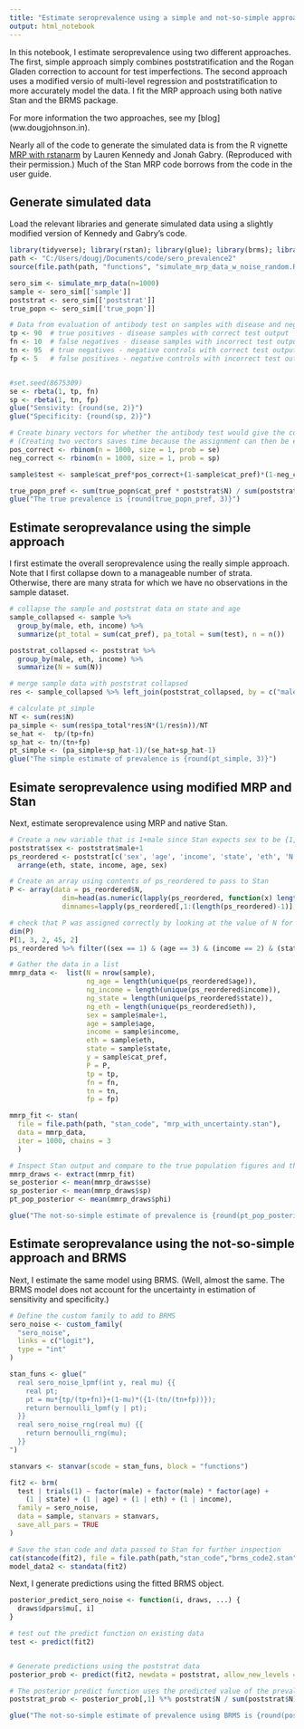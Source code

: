 ---
title: "Estimate seroprevalence using a simple and not-so-simple approach"
output: html_notebook
---

In this notebook, I estimate seroprevalence using two different approaches. The first, simple approach simply combines poststratification and the Rogan Gladen correction to account for test imperfections.  The second approach uses a modified versio of multi-level regression and poststratification to more accurately model the data. I fit the MRP approach using both native Stan and the BRMS package.

For more information the two approaches, see my [blog] (ww.dougjohnson.in). 

Nearly all of the code to generate the simulated data is from the R vignette [MRP with rstanarm](https://cran.r-project.org/web/packages/rstanarm/vignettes/mrp.html) by Lauren Kennedy and Jonah Gabry. (Reproduced with their permission.)  Much of the Stan MRP code borrows from the code in the user guide.

## Generate simulated data

Load the relevant libraries and generate simulated data using a slightly modified version of Kennedy and Gabry's code.

```{r setup, message=FALSE}
library(tidyverse); library(rstan); library(glue); library(brms); library(caret)
path <- "C:/Users/dougj/Documents/code/sero_prevalence2"
source(file.path(path, "functions", "simulate_mrp_data_w_noise_random.R"))

sero_sim <- simulate_mrp_data(n=1000)
sample <- sero_sim[['sample']]
poststrat <- sero_sim[['poststrat']]
true_popn <- sero_sim[['true_popn']]

# Data from evaluation of antibody test on samples with disease and negative controls 
tp <- 90  # true positives - disease samples with correct test output
fn <- 10  # false negatives - disease samples with incorrect test output
tn <- 95  # true negatives - negative controls with correct test output
fp <- 5   # false positives - negative controls with incorrect test output


#set.seed(8675309)
se <- rbeta(1, tp, fn)
sp <- rbeta(1, tn, fp)
glue("Sensivity: {round(se, 2)}")
glue("Specificity: {round(sp, 2)}")

# Create binary vectors for whether the antibody test would give the correct result
# (Creating two vectors saves time because the assignment can then be easily vectorized)
pos_correct <- rbinom(n = 1000, size = 1, prob = se)
neg_correct <- rbinom(n = 1000, size = 1, prob = sp)

sample$test <- sample$cat_pref*pos_correct+(1-sample$cat_pref)*(1-neg_correct)

true_popn_pref <- sum(true_popn$cat_pref * poststrat$N) / sum(poststrat$N)
glue("The true prevalence is {round(true_popn_pref, 3)}")
```

## Estimate seroprevalance using the simple approach

I first estimate the overall seroprevalence using the really simple approach.  Note that I first collapse down to a manageable number of strata.  Otherwise, there are many strata for which we have no observations in the sample dataset.

```{r simple}
# collapse the sample and poststrat data on state and age
sample_collapsed <- sample %>% 
  group_by(male, eth, income) %>% 
  summarize(pt_total = sum(cat_pref), pa_total = sum(test), n = n())

poststrat_collapsed <- poststrat %>% 
  group_by(male, eth, income) %>% 
  summarize(N = sum(N))

# merge sample data with poststrat collapsed
res <- sample_collapsed %>% left_join(poststrat_collapsed, by = c("male", "eth", "income"), keep.all = TRUE)

# calculate pt_simple
NT <- sum(res$N)
pa_simple <- sum(res$pa_total*res$N*(1/res$n))/NT
se_hat <-  tp/(tp+fn)
sp_hat <- tn/(tn+fp)
pt_simple <- (pa_simple+sp_hat-1)/(se_hat+sp_hat-1)
glue("The simple estimate of prevalence is {round(pt_simple, 3)}")
```

## Esimate seroprevalence using modified MRP and Stan

Next, estimate seroprevalence using MRP and native Stan.

```{r mmrp_stan}

# Create a new variable that is 1+male since Stan expects sex to be {1,2}^N
poststrat$sex <- poststrat$male+1
ps_reordered <- poststrat[c('sex', 'age', 'income', 'state', 'eth', 'N')] %>% 
  arrange(eth, state, income, age, sex)

# Create an array using contents of ps_reordered to pass to Stan
P <- array(data = ps_reordered$N, 
             dim=head(as.numeric(lapply(ps_reordered, function(x) length(unique(x)))),-1), 
             dimnames=lapply(ps_reordered[,1:(length(ps_reordered)-1)], unique))

# check that P was assigned correctly by looking at the value of N for a random row
dim(P)
P[1, 3, 2, 45, 2]
ps_reordered %>% filter((sex == 1) & (age == 3) & (income == 2) & (state == 45) & (eth == 2))

# Gather the data in a list
mmrp_data <-  list(N = nrow(sample),
                   ng_age = length(unique(ps_reordered$age)),
                   ng_income = length(unique(ps_reordered$income)),
                   ng_state = length(unique(ps_reordered$state)),
                   ng_eth = length(unique(ps_reordered$eth)),
                   sex = sample$male+1,
                   age = sample$age,
                   income = sample$income,
                   eth = sample$eth,
                   state = sample$state, 
                   y = sample$cat_pref,
                   P = P,
                   tp = tp,  
                   fn = fn,
                   tn = tn,
                   fp = fp)

mmrp_fit <- stan(
  file = file.path(path, "stan_code", "mrp_with_uncertainty.stan"),
  data = mmrp_data, 
  iter = 1000, chains = 3
  )

# Inspect Stan output and compare to the true population figures and the unweighted sample figures.
mmrp_draws <- extract(mmrp_fit)
se_posterior <- mean(mmrp_draws$se)
sp_posterior <- mean(mmrp_draws$sp)
pt_pop_posterior <- mean(mmrp_draws$phi)

glue("The not-so-simple estimate of prevalence is {round(pt_pop_posterior, 3)}")
```

## Estimate seroprevalance using the not-so-simple approach and BRMS

Next, I estimate the same model using BRMS.  (Well, almost the same. The BRMS model does not account for the uncertainty in estimation of sensitivity and specificity.)

```{r mmrp_brms, message=FALSE}
# Define the custom family to add to BRMS
sero_noise <- custom_family(
  "sero_noise", 
  links = c("logit"), 
  type = "int"
)

stan_funs <- glue("
  real sero_noise_lpmf(int y, real mu) {{
    real pt;
    pt = mu*{tp/(tp+fn)}+(1-mu)*({1-(tn/(tn+fp))});
    return bernoulli_lpmf(y | pt);
  }}
  real sero_noise_rng(real mu) {{
    return bernoulli_rng(mu);
  }}
")

stanvars <- stanvar(scode = stan_funs, block = "functions")

fit2 <- brm(
  test | trials(1) ~ factor(male) + factor(male) * factor(age) + 
    (1 | state) + (1 | age) + (1 | eth) + (1 | income),
  family = sero_noise,
  data = sample, stanvars = stanvars,
  save_all_pars = TRUE
)

# Save the stan code and data passed to Stan for further inspection
cat(stancode(fit2), file = file.path(path,"stan_code","brms_code2.stan"))
model_data2 <- standata(fit2)

```

Next, I generate predictions using the fitted BRMS object.

```{r gen_predictions}
posterior_predict_sero_noise <- function(i, draws, ...) {
  draws$dpars$mu[, i]
}

# test out the predict function on existing data
test <- predict(fit2)


# Generate predictions using the poststrat data
posterior_prob <- predict(fit2, newdata = poststrat, allow_new_levels = TRUE)

# The posterior predict function uses the predicted value of the prevalence. This is Ok as long as we are just seeking point estimates. To fully account for uncertainty, we should draw from binom(N, p = posterior_prob[i])
poststrat_prob <- posterior_prob[,1] %*% poststrat$N / sum(poststrat$N)

glue("The not-so-simple estimate of prevalence using BRMS is {round(poststrat_prob, 3)}")

```

